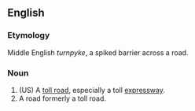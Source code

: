 ==English==

===Etymology===
Middle English ''turnpyke'', a spiked barrier across a road.

===Noun===
{{en-noun-reg}}

# (US) A [[toll road]], especially a toll [[expressway]].
# A road formerly a toll road.